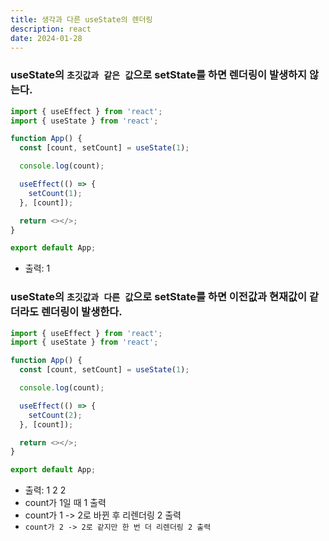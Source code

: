 ```yaml
---
title: 생각과 다른 useState의 렌더링
description: react
date: 2024-01-28
---
```


### useState의 `초깃값과 같은 값`으로 setState를 하면 렌더링이 발생하지 않는다.

```javascript
import { useEffect } from 'react';
import { useState } from 'react';

function App() {
  const [count, setCount] = useState(1);

  console.log(count);

  useEffect(() => {
    setCount(1);
  }, [count]);

  return <></>;
}

export default App;
```

- 출력: 1

### useState의 `초깃값과 다른 값`으로 setState를 하면 이전값과 현재값이 같더라도 렌더링이 발생한다.

```javascript
import { useEffect } from 'react';
import { useState } from 'react';

function App() {
  const [count, setCount] = useState(1);

  console.log(count);

  useEffect(() => {
    setCount(2);
  }, [count]);

  return <></>;
}

export default App;
```

- 출력: 1 2 2
- count가 1일 때 1 출력
- count가 1 -> 2로 바뀐 후 리렌더링 2 출력
- `count가 2 -> 2로 같지만 한 번 더 리렌더링 2 출력`
